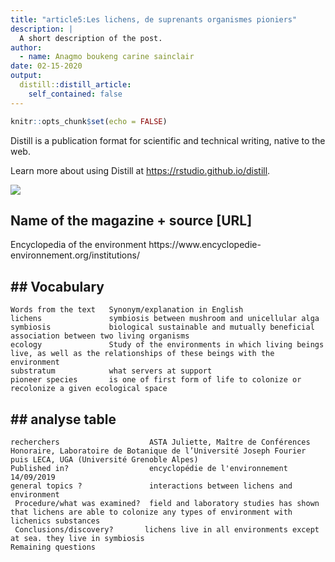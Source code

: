 ```yaml
---
title: "article5:Les lichens, de suprenants organismes pioniers"
description: |
  A short description of the post.
author:
  - name: Anagmo boukeng carine sainclair
date: 02-15-2020
output:
  distill::distill_article:
    self_contained: false
---
```


```r
knitr::opts_chunk$set(echo = FALSE)
```

Distill is a publication format for scientific and technical writing, native to the web.

Learn more about using Distill at <https://rstudio.github.io/distill>.

![](https://www.google.com/search?q=environnement&rlz=1C1CHBF_frBE886BE887&sxsrf=ALeKk00deCiKeI2LS6ZlrcS5kxVzm4IMtA:1582358586149&source=lnms&tbm=isch&sa=X&ved=2ahUKEwie2LyL2eTnAhUFSxUIHYx)

## Name of the magazine + source [URL] 

Encyclopedia of the environment https://www.encyclopedie-environnement.org/institutions/

## Vocabulary
----------------------------------------------------------------------------------------------------------------------------------------------------------------------------------------------------------------------------------------------------------------------------------------------

    Words from the text   Synonym/explanation in English                                                                                           
    lichens               symbiosis between mushroom and unicellular alga                                                                          
    symbiosis             biological sustainable and mutually beneficial association between two living organisms                                  
    ecology               Study of the environments in which living beings live, as well as the relationships of these beings with the environment
    substratum            what servers at support                                                                                                  
    pioneer species       is one of first form of life to colonize or recolonize a given ecological space                                                                                                                                                                 
    
## analyse table
---------------------------------------------------------------------------------------------------------------------------------------------------------------------------------------------------------------------------------------------------------------------------------------------------

    recherchers                    ASTA Juliette, Maître de Conférences Honoraire, Laboratoire de Botanique de l’Université Joseph Fourier puis LECA, UGA (Université Grenoble Alpes) 
    Published in?                  encyclopédie de l'environnement  14/09/2019                                                                                                        
    general topics ?               interactions between lichens and environment                                                                                                       
     Procedure/what was examined?  field and laboratory studies has shown that lichens are able to colonize any types of environment with lichenics substances                        
     Conclusions/discovery?       lichens live in all environments except at sea. they live in symbiosis                                                                             
    Remaining questions                                                                                 
